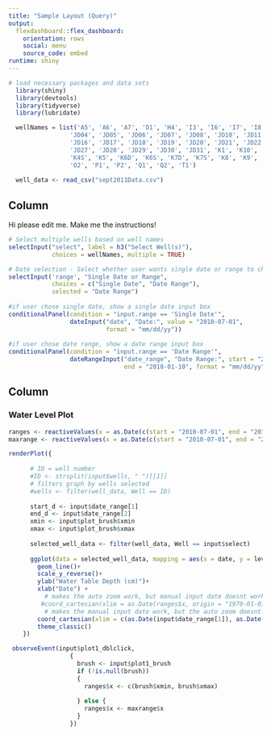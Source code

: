 ```yaml
---
title: "Sample Layout (Query)"
output: 
  flexdashboard::flex_dashboard:
    orientation: rows
    social: menu
    source_code: embed
runtime: shiny
---
```


```r
# load necessary packages and data sets
  library(shiny)
  library(devtools)
  library(tidyverse)
  library(lubridate)

  wellNames = list('A5', 'A6', 'A7', 'D1', 'H4', 'I3', 'I6', 'I7', 'I8', 'I9', 'JD01', 'JD02', 'JD03', 
                 'JD04', 'JD05', 'JD06', 'JD07', 'JD08', 'JD10', 'JD11', 'JD12', 'JD13', 'JD14', 'JD15',
                 'JD16', 'JD17', 'JD18', 'JD19', 'JD20', 'JD21', 'JD22', 'JD23', 'JD24', 'JD25', 'JD26',
                 'JD27', 'JD28', 'JD29', 'JD30', 'JD31', 'K1', 'K10', 'K11', 'K12', 'K1D', 'K4D', 'K4M',
                 'K4S', 'K5', 'K6D', 'K6S', 'K7D', 'K7S', 'K8', 'K9', 'N1', 'N2', 'N3', 'N4', 'N5', 'O1',
                 'O2', 'P1', 'P2', 'Q1', 'Q2', 'T1')
  
  well_data <- read_csv("sept2011Data.csv")
```

Column {.sidebar}
-----------------------------------------------------------------------

Hi please edit me. Make me the instructions!

```r
# Select multiple wells based on well names
selectInput("select", label = h3("Select Well(s)"), 
            choices = wellNames, multiple = TRUE)

# Date selection - Select whether user wants single date or range to choose from
selectInput('range', "Single Date or Range", 
            choices = c("Single Date", "Date Range"),
            selected = "Date Range")
          
#if user chose single date, show a single date input box
conditionalPanel(condition = "input.range == 'Single Date'",
                 dateInput("date", "Date:", value = "2010-07-01", 
                           format = "mm/dd/yy"))
            
#if user chose date range, show a date range input box
conditionalPanel(condition = "input.range == 'Date Range'",
                 dateRangeInput("date_range", "Date Range:", start = "2010-07-01", 
                                end = "2018-01-10", format = "mm/dd/yy"))
```

Column
-----------------------------------------------------------------------

### Water Level Plot

```r
ranges <- reactiveValues(x = as.Date(c(start = "2010-07-01", end = "2018-01-01")))
maxrange <- reactiveValues(x = as.Date(c(start = "2010-07-01", end = "2018-01-01")))

renderPlot({
      
      # ID = well number
      #ID <- strsplit(input$wells, " ")[[1]]
      # filters graph by wells selected
      #wells <- filter(well_data, Well == ID)
      
      start_d <- input$date_range[1]
      end_d <- input$date_range[2]
      xmin <- input$plot_brush$xmin
      xmax <- input$plot_brush$xmax
      
      selected_well_data <- filter(well_data, Well == input$select)
      
      ggplot(data = selected_well_data, mapping = aes(x = date, y = level, color = Well))+
        geom_line()+
        scale_y_reverse()+
        ylab("Water Table Depth (cm)")+
        xlab("Date") + 
          # makes the auto zoom work, but manual input date doesnt work
         #coord_cartesian(xlim = as.Date(ranges$x, origin = "1970-01-01"), expand = FALSE) + 
          # makes the manual input date work, but the auto zoom doesnt work (also single date doesnt work)
        coord_cartesian(xlim = c(as.Date(input$date_range[1]), as.Date(input$date_range[2])))+
        theme_classic()
    })

 observeEvent(input$plot1_dblclick,
                 {
                   brush <- input$plot1_brush
                   if (!is.null(brush)) 
                   {
                     ranges$x <- c(brush$xmin, brush$xmax)
                     
                   } else {
                     ranges$x <- maxrange$x
                   }
                 })
```